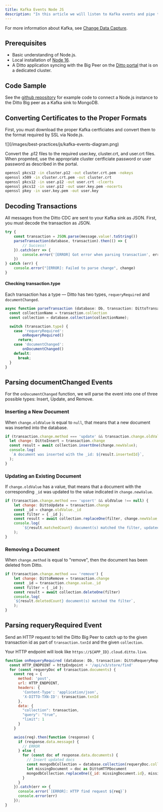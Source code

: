 ```yaml
---
title: Kafka Events Node JS
description: "In this article we will listen to Kafka events and pipe them to commandline process `stdout`."
---
```

For more information about Kafka, see [Change Data Capture]().

## Prerequisites

- Basic understanding of Node.js.
- Local installation of <a href="https://nodejs.org/en" target="_blank">Node 16</a>.
- A Ditto application syncing with the Big Peer on the <a href="https://portal.ditto.live/" target="_blank">Ditto portal</a> that is on a dedicated cluster.

## Code Sample

See the <a href="https://github.com/getditto/external-sync/tree/main/nodejs-mongo" target="_blank">github repository</a> for example code to connect a Node.js instance to the Ditto Big peer as a Kafka sink to MongoDB.

## Converting Certificates to the Proper Formats

First, you must download the proper Kafka certficiates and convert them to the format required by SSL via Node.js.

<Frame>
  ![](/images/best-practices/js/kafka-events-diagram.png)
</Frame>

Convert the .p12 files to the required user.key, cluster.crt, and user.crt files. When propmted, use the appropriate cluster certficiate password or user password as described in the portal.

```bash
openssl pkcs12 -in cluster.p12 -out cluster.crt.pem -nokeys
openssl x509 -in cluster.crt.pem -out cluster.crt
openssl pkcs12 -in user.p12 -out user.crt -clcerts
openssl pkcs12 -in user.p12 -out user.key.pem -nocerts
openssl pkey -in user.key.pem -out user.key
```


## Decoding Transactions

All messages from the Ditto CDC are sent to your Kafka sink as JSON. First, you must decode the transaction as JSON.

```node.js Node .JS
try {
    const transaction = JSON.parse(message.value!.toString())
    parseTransaction(database, transaction).then(() => {
        // Success!
    }).catch(err => {
        console.error('[ERROR] Got error when parsing transaction', err)
    })
} catch (err) {
    console.error("[ERROR]: Failed to parse change", change)
}
```

#### **Checking transaction.type**

Each transaction has a type — Ditto has two types, `requeryRequired` and `documentChanged`.​

```node.js Node.JS
async function parseTransaction (database: Db, transaction: DittoTransaction) {
  const collectionName = transaction.collection
  const collection = database.collection(collectionName);

  switch (transaction.type) {
    case 'requeryRequired':
        onRequeryRequired()
      return;
    case 'documentChanged':
        onDocumentChanged()
    default:
      break;
  }
}
```

## Parsing **documentChanged** Events

For the `onDocumentChanged` function, we will parse the event into one of three possible types: Insert, Update, and Remove.

### Inserting a New Document

When `change.oldValue` is equal to `null`, that means that a new document was inserted into the database.[​](https://legacydocs.ditto.live/javascript/common/guides/kafka/nodejs#inserting-a-new-document)

```node.js Node.JS
if (transaction.change.method === 'update' && transaction.change.oldValue === null) {
  let change: DittoInsert = transaction.change
  const result = await collection.insertOne(change.newValue);
  console.log(
   `A document was inserted with the _id: ${result.insertedId}`,
  );
}
```

### Updating an Existing Document

If `change.oldValue` has a value, that means that a document with the corresponding `_id` was updated to the value indicated in `change.newValue`.​

```node.js Node.JS
if (transaction.change.method === 'upsert' && oldValue !== null) {
    let change: DittoUpdate = transaction.change
    const _id = change.oldValue._id
    const filter = { _id };
    const result = await collection.replaceOne(filter, change.newValue, {upsert: true});
    console.log(
        `${result.matchedCount} document(s) matched the filter, updated ${result.modifiedCount} document(s)`,
    );
}
```

### Removing a Document

When `change.method` is equal to "remove", then the document has been deleted from Ditto.​

```node.js Node .JS
if (transaction.change.method === 'remove') {
    let change: DittoRemove = transaction.change
    const _id = transaction.change.value._id
    const filter = { _id };
    const result = await collection.deleteOne(filter)
    console.log(
    `${result.deletedCount} document(s) matched the filter`,
    );
}
```

## Parsing **requeryRequired** Event

Send an HTTP request to tell the Ditto Big Peer to catch up to the given transaction id as part of `transaction.txnId` and the given `collection`.

Your HTTP endpoint will look like `https://${APP_ID}.cloud.ditto.live`.

```node.js Node .JS
function onRequeryRequired (database: Db, transaction: DittoRequeryRequired) {
  const HTTP_ENDPOINT = httpEndpoint + '/api/v3/store/find'
  for (const requeryDoc of transaction.documents) {
    const req = {
      method: 'post',
      url: HTTP_ENDPOINT,
      headers: {
        'Content-Type': 'application/json',
        'X-DITTO-TXN-ID': transaction.txnId
      },
      data: {
        "collection": transaction,
        "query": "true",
        "limit": 1
      }
    }

    axios(req).then(function (response) {
      if (response.data.message) {
        // ERROR
      } else {
        for (const doc of response.data.documents) {
          // Insert updated docs
          const mongodbCollection = database.collection(requeryDoc.collectionName);
          let missingDocument = doc as DittoHTTPDocument
          mongodbCollection.replaceOne({_id: missingDocument.id}, missingDocument)
        }
      }
    }).catch(err => {
      console.error(`[ERROR]: HTTP find request ${req}`)
      console.error(err)
    });
}
```

